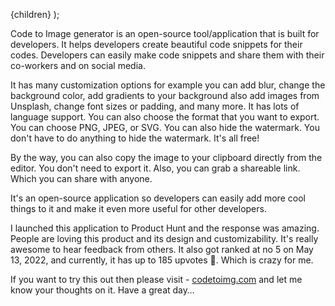   <ProjectLayout meta={meta}>{children}</ProjectLayout>
);

Code to Image generator is an open-source tool/application that is built for developers. It helps developers create beautiful code snippets for their codes. Developers can easily make code snippets and share them with their co-workers and on social media.

It has many customization options for example you can add blur, change the background color, add gradients to your background also add images from Unsplash, change font sizes or padding, and many more. It has lots of language support. You can also choose the format that you want to export. You can choose PNG, JPEG, or SVG. You can also hide the watermark. You don't have to do anything to hide the watermark. It's all free!

By the way, you can also copy the image to your clipboard directly from the editor. You don't need to export it. Also, you can grab a shareable link. Which you can share with anyone.

It's an open-source application so developers can easily add more cool things to it and make it even more useful for other developers.

I launched this application to Product Hunt and the response was amazing. People are loving this product and its design and customizability. It's really awesome to hear feedback from others. It also got ranked at no 5 on May 13, 2022, and currently, it has up to 185 upvotes 🎉. Which is crazy for me.

If you want to try this out then please visit - [codetoimg.com](https://codetoimg.com) and let me know your thoughts on it.
Have a great day…
